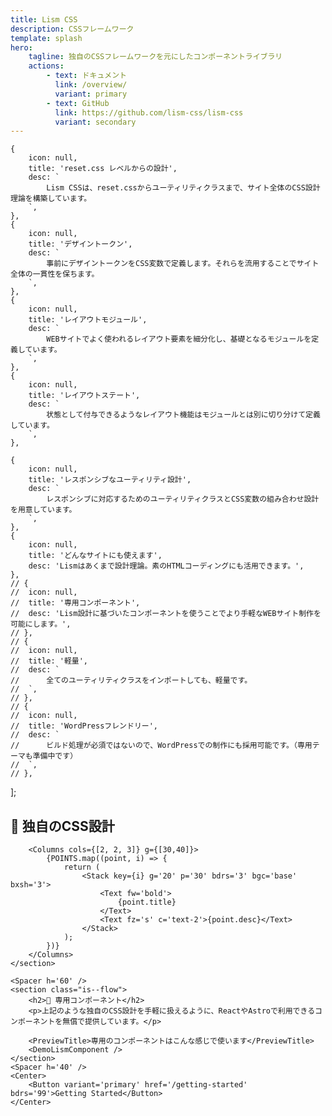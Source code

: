 ```yaml
---
title: Lism CSS
description: CSSフレームワーク
template: splash
hero:
    tagline: 独自のCSSフレームワークを元にしたコンポーネントライブラリ
    actions:
        - text: ドキュメント
          link: /overview/
          variant: primary
        - text: GitHub
          link: https://github.com/lism-css/lism-css
          variant: secondary
---
```



	{
		icon: null,
		title: 'reset.css レベルからの設計',
		desc: `
			Lism CSSは、reset.cssからユーティリティクラスまで、サイト全体のCSS設計理論を構築しています。
		`,
	},
	{
		icon: null,
		title: 'デザイントークン',
		desc: `
			事前にデザイントークンをCSS変数で定義します。それらを流用することでサイト全体の一貫性を保ちます。
		`,
	},
	{
		icon: null,
		title: 'レイアウトモジュール',
		desc: `
			WEBサイトでよく使われるレイアウト要素を細分化し、基礎となるモジュールを定義しています。
		`,
	},
	{
		icon: null,
		title: 'レイアウトステート',
		desc: `
			状態として付与できるようなレイアウト機能はモジュールとは別に切り分けて定義しています。
		`,
	},

	{
		icon: null,
		title: 'レスポンシブなユーティリティ設計',
		desc: `
			レスポンシブに対応するためのユーティリティクラスとCSS変数の組み合わせ設計を用意しています。
		`,
	},
	{
		icon: null,
		title: 'どんなサイトにも使えます',
		desc: 'Lismはあくまで設計理論。素のHTMLコーディングにも活用できます。',
	},
	// {
	// 	icon: null,
	// 	title: '専用コンポーネント',
	// 	desc: 'Lism設計に基づいたコンポーネントを使うことでより手軽なWEBサイト制作を可能にします。',
	// },
	// {
	// 	icon: null,
	// 	title: '軽量',
	// 	desc: `
	// 		全てのユーティリティクラスをインポートしても、軽量です。
	// 	`,
	// },
	// {
	// 	icon: null,
	// 	title: 'WordPressフレンドリー',
	// 	desc: `
	// 		ビルド処理が必須ではないので、WordPressでの制作にも採用可能です。（専用テーマも準備中です）
	// 	`,
	// },
];

<Container isFlow>
	<section class="section-01 is--flow re--sh">
		<h2>🎨 独自のCSS設計</h2>

		<Columns cols={[2, 2, 3]} g={[30,40]}>
			{POINTS.map((point, i) => {
				return (
					<Stack key={i} g='20' p='30' bdrs='3' bgc='base' bxsh='3'>
						<Text fw='bold'>
							{point.title}
						</Text>
						<Text fz='s' c='text-2'>{point.desc}</Text>
					</Stack>
				);
			})}
		</Columns>
	</section>

	<Spacer h='60' />
	<section class="is--flow">
		<h2>🧰 専用コンポーネント</h2>
		<p>上記のような独自のCSS設計を手軽に扱えるように、ReactやAstroで利用できるコンポーネントを無償で提供しています。</p>

		<PreviewTitle>専用のコンポーネントはこんな感じで使います</PreviewTitle>
		<DemoLismComponent />
	</section>
	<Spacer h='40' />
	<Center>
		<Button variant='primary' href='/getting-started' bdrs='99'>Getting Started</Button>
	</Center>
</Container>
